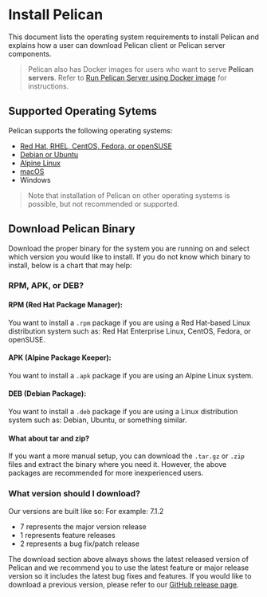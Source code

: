 
# Install Pelican

This document lists the operating system requirements to install Pelican and explains how a user can download Pelican client or Pelican server components.

> Pelican also has Docker images for users who want to serve **Pelican servers**. Refer to [Run Pelican Server using Docker image](https://docs.pelicanplatform.org/install/docker) for instructions.

## Supported Operating Sytems

Pelican supports the following operating systems:

* [Red Hat, RHEL, CentOS, Fedora, or openSUSE](https://docs.pelicanplatform.org/install/rhel)
* [Debian or Ubuntu](https://docs.pelicanplatform.org/install/debian)
* [Alpine Linux](https://docs.pelicanplatform.org/install/alpine)
* [macOS](https://docs.pelicanplatform.org/install/macos)
* Windows

> Note that installation of Pelican on other operating systems is possible, but not recommended or supported.

## Download Pelican Binary

Download the proper binary for the system you are running on and select which version you would like to install. If you do not know which binary to install, below is a chart that may help:

<DownloadsComponent />

### RPM, APK, or DEB?

#### RPM (Red Hat Package Manager):
You want to install a `.rpm` package if you are using a Red Hat-based Linux distribution system such as: Red Hat Enterprise Linux, CentOS, Fedora, or openSUSE.

#### APK (Alpine Package Keeper):
You want to install a `.apk` package if you are using an Alpine Linux system.

#### DEB (Debian Package):
You want to install a `.deb` package if you are using a Linux distribution system such as: Debian, Ubuntu, or something similar.

#### What about tar and zip?
If you want a more manual setup, you can download the `.tar.gz` or `.zip` files and extract the binary where you need it. However, the above packages are recommended for more inexperienced users.

### What version should I download?
Our versions are built like so:
For example: 7.1.2
- 7 represents the major version release
- 1 represents feature releases
- 2 represents a bug fix/patch release

The download section above always shows the latest released version of Pelican and we recommend you to use the latest feature or major release version so it includes the latest bug fixes and features. If you would like to download a previous version, please refer to our [GitHub release page](https://github.com/PelicanPlatform/pelican/releases).
